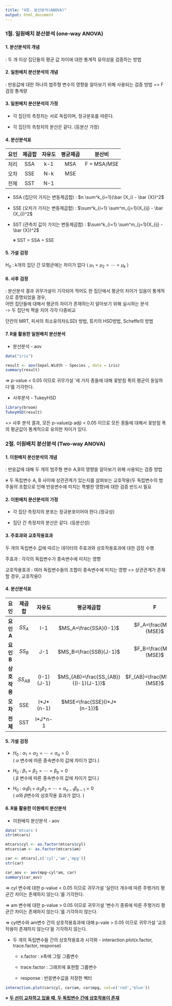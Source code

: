 ```yaml
---
title: "4장. 분산분석(ANOVA)"
output: html_document
---
```


### 1절. 일원배치 분산분석 (one-way ANOVA)

#### 1. 분산분석의 개념

: 두 개 이상 집단들의 평균 값 차이에 대한 통계적 유의성을 검증하는 방법

#### 2. 일원배치 분산분석의 개념

: 반응값에 대한 하나의 범주형 변수의 영향을 알아보기 위해 사용되는 검증 방법 =\> F 검정 통계량

#### 3. 일원배치 분산분석의 가정

-   각 집단의 측정치는 서로 독립이며, 정규분포를 따른다.

-   각 집단의 측청치의 분산은 같다. (등분산 가정)

#### 4. 분산분석표

| 요인 | 제곱합 | 자유도 | 평균제곱 |   분산비    |
|:----:|:------:|:------:|:--------:|:-----------:|
| 처리 |  SSA   |  k-1   |   MSA    | F = MSA/MSE |
| 오차 |  SSE   |  N-k   |   MSE    |             |
| 전체 |  SST   |  N-1   |          |             |

-   SSA (집단이 가지는 변동제곱합) : $n \sum^k_{i=1}(\bar {X_i} - \bar {X})^2$

-   SSE (오차가 가지는 변동제곱합) : $\sum^k_{i=1} \sum^m_{j=1}(X_{ij} - \bar {X_i})^2$

-   SST (관측치 값이 가지는 변동제곱합) : $\sum^k_{i=1} \sum^m_{j=1}(X_{ij} - \bar {X})^2$

    ※ SST = SSA + SSE

#### 5. 가설 검정

$H_0$ : k개의 집단 간 모평균에는 차이가 없다 ( $\mu_1 = \mu_2 = \cdots = \mu_k$ )

#### 6. 사후 검정

: 분산분석 결과 귀무가설이 기각되어 적어도 한 집단에서 평균의 차이가 있음이 통계적으로 증명되었을 경우,\
어떤 집단들에 대해서 평균의 차이가 존재하는지 알아보기 위해 실시하는 분석\
-\> 두 집단씩 짝을 지어 각각 다중비교

던칸의 MRT, 피셔의 최소유의차(LSD) 방법, 튜키의 HSD방법, Scheffe의 방법

#### 7. R을 활용한 일원배치 분산분석

-   분산분석 - aov

```r
data("iris")

result <- aov(Sepal.Width ~ Species , data = iris)
summary(result)
```

=\> p-value \< 0.05 이므로 귀무가설 '세 가지 종들에 대해 꽃받침 폭의 평균이 동일하다'를 기각한다.

-   사후분석 - TukeyHSD

```r
library(broom)
TukeyHSD(result)
```

=\> 사후 분석 결과, 모든 p-value(p adj) \< 0.05 이므로 모든 종들에 대해서 꽃받침 폭의 평균값이 통계적으로 유의한 차이가 있다.

### 2절. 이원배치 분산분석 (Two-way ANOVA)

#### 1. 이원배치 분산분석의 개념

: 반응값에 대해 두 개의 범주형 변수 A,B의 영향을 알아보기 위해 사용되는 검증 방법

※ 두 독립변수 A, B 사이에 상관관계가 있는지를 살펴보는 교호작용(두 독립변수의 범주들의 조합으로 인해 반응변수에 미치는 특별한 영향)에 대한 검증 반드시 필요

#### 2. 이원배치 분산분석의 가정

-   각 집단 측정치의 분포는 정규분포이어야 한다.(정규성)

-   집단 간 측정치의 분산은 같다. (등분산성)

#### 3. 주효과와 교호작용효과

두 개의 독립변수 값에 따르는 데이터의 주효과와 상호작용효과에 대한 검정 수행

주효과 : 각각의 독립변수가 종속변수에 미치는 영향

교호작용효과 : 여러 독립변수들의 조합이 종속변수에 미치는 영향 =\> 상관관계가 존재할 경우, 교호작용O

#### 4. 분산분석표

|   **요인**    | **제곱합** | **자유도**  |            **평균제곱합**            |            **F**             |
|:------------:|:------------:|:-------------:|:---------------:|:------------:|
|  **요인 A**   |   $SS_A$   |     I-1     |        $MS_A=\frac{SSA}{I-1}$        |    $F_A=\frac{MSA}{MSE}$     |
|  **요인 B**   |   $SS_B$   |     J-1     |        $MS_B=\frac{SSB}{J-1}$        |    $F_B=\frac{MSB}{MSE}$     |
| **상호 작용** | $SS_{AB}$  | (I-1)(J-1)  | $MS_{AB}=\frac{SS_{AB}}{(I-1)(J-1)}$ | $F_{AB}=\frac{MS_{AB}}{MSE}$ |
|   **오차**    |    SSE     | I\*J\*(n-1) |     $MSE=\frac{SSE}{I*J*(n-1)}$      |                              |
|   **전체**    |    SST     |  I\*J\*n-1  |                                      |                              |

#### 5. 가설 검정

-   $H_0$ : $\alpha_1 = \alpha_2 = \cdots = \alpha_a = 0$\
    ( $\alpha$ 변수에 따른 종속변수의 값에 차이가 없다.)

-   $H_0$ : $\beta_1 = \beta_2 = \cdots = \beta_b = 0$\
    ( $\beta$ 변수에 따른 종속변수의 값에 차이가 없다.)

-   $H_0$ : $\alpha_1 \beta_1 + \alpha_2 \beta_2 = \cdots = \alpha_{a-1}\beta_{b-1} = 0$ \
    ( $\alpha$와 $\beta$변수의 상호작용 효과가 없다. )

#### 6. R을 활용한 이원배치 분산분석

-   이원배치 분산분석 - aov

```r
data('mtcars')
str(mtcars)

mtcars$cyl <- as.factor(mtcars$cyl)
mtcars$am <- as.factor(mtcars$am)

car <- mtcars[,c('cyl','am','mpg')]
str(car)

car_aov <- aov(mpg~cyl*am, car)
summary(car_aov)
```

=\> cyl 변수에 대한 p-value \< 0.05 이므로 귀무가설 '실린더 개수에 따른 주행거리 평균간 차이는 존재하지 않는다.'를 기각한다.

=\> am 변수에 대한 p-value \> 0.05 이므로 귀무가설 '변수기 종류에 따른 주행거리 평균간 차이는 존재하지 않는다.'를 기각하지 않는다.

=\> cyl변수와 am변수 간의 상호작용효과에 대해 p-vale \> 0.05 이므로 귀무가설 '교호작용이 존재하지 않는다'을 기각하지 않는다.

-   두 개의 독립변수들 간의 상호작용효과 시각화 - interaction.plot(x.factor, trace.factor, response)

    -   x.factor : x축에 그릴 그룹변수

    -   trace.factor : 그래프에 표현할 그룹변수

    -   response : 반응변수값을 저장한 벡터

```r
interaction.plot(car$cyl, car$am, car$mpg, col=c('red','blue'))
```

※ [**두 선이 교차하고 있을 때, 두 독립변수 간에 상호작용이 존재**]{.underline}
